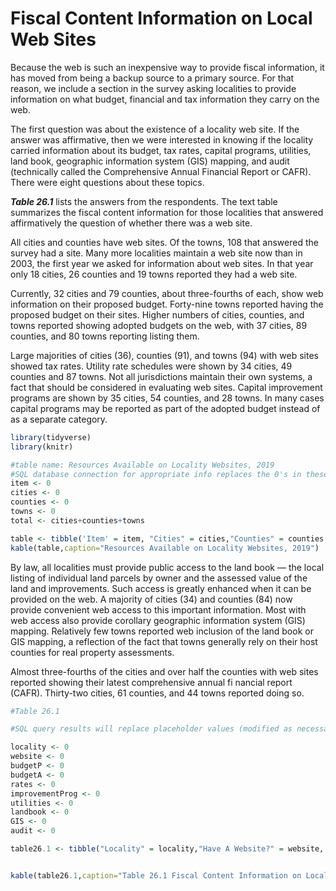 # Fiscal Content Information on Local Web Sites

Because  the  web  is  such  an  inexpensive  way  to  provide  fiscal information, it has moved from being a backup source to a primary source. For that reason, we include a section in  the  survey  asking  localities to  provide  information  on  what  budget,  financial  and  tax  information  they  carry  on the web.

The first question was about the existence of a locality web  site.  If  the  answer  was  affirmative,  then  we  were  interested  in  knowing  if  the  locality  carried  information  about its budget, tax rates, capital programs, utilities, land book,  geographic  information  system  (GIS)  mapping,  and  audit  (technically  called  the  Comprehensive  Annual  Financial  Report  or  CAFR).  There  were  eight  questions  about these topics.

***Table 26.1*** lists the answers from the respondents. The text  table  summarizes  the  fiscal  content  information  for  those localities that answered affirmatively the question of whether there was a web site.

All cities and counties have web sites. Of the towns, 108 that answered the survey had a site. Many more localities maintain a web site now than in 2003, the first year we asked for information about web sites. In that year only 18 cities, 26 counties and 19 towns reported they had a web site. 

Currently, 32 cities and 79 counties, about  three-fourths of each, show web information on their proposed budget. Forty-nine towns reported having the proposed budget on their  sites.  Higher  numbers  of  cities,  counties,  and  towns  reported showing adopted budgets on the web, with 37 cities, 89 counties, and 80 towns reporting listing them.

Large majorities of cities (36), counties (91), and towns (94) with web sites showed tax rates. Utility rate schedules were shown by 34 cities, 49 counties and 87 towns. Not all jurisdictions maintain their own systems, a fact that should be considered in evaluating web sites. Capital improvement programs are shown by 35 cities, 54 counties, and 28 towns. In many cases capital programs may be reported as part of the adopted budget instead of as a separate category.

```r
library(tidyverse)
library(knitr)
```


```r

#table name: Resources Available on Locality Websites, 2019
#SQL database connection for appropriate info replaces the 0's in these lists
item <- 0 
cities <- 0
counties <- 0
towns <- 0
total <- cities+counties+towns

table <- tibble('Item' = item, "Cities" = cities,"Counties" = counties,"Towns" = towns,"Total"=total)
kable(table,caption="Resources Available on Locality Websites, 2019")
```

By law, all localities must provide public access to the land book — the local listing of individual land parcels by owner and the assessed value of the land and improvements. Such  access  is  greatly  enhanced  when  it  can  be  provided  on the web. A majority of cities (34) and counties (84) now provide convenient web access to this important information. Most  with  web  access  also  provide  corollary  geographic  information system (GIS) mapping. Relatively few towns reported web inclusion of the land book or GIS mapping, a reflection of the fact that towns generally rely on their host counties for real property assessments. 

Almost  three-fourths  of  the  cities  and  over  half  the    counties  with  web  sites  reported  showing  their  latest  comprehensive annual fi nancial report (CAFR). Thirty-two cities, 61  counties, and 44 towns reported doing so.

```r

#Table 26.1

#SQL query results will replace placeholder values (modified as necessary, depending on how the info comes out)

locality <- 0
website <- 0
budgetP <- 0
budgetA <- 0
rates <- 0
improvementProg <- 0
utilities <- 0
landbook <- 0
GIS <- 0
audit <- 0

table26.1 <- tibble("Locality" = locality,"Have A Website?" = website, "Proposed Budget" = budgetP,"Adopted Budget" = budgetA, "Tax Rates" = rates, "Capital Improvement Programs"=improvementProg,"Utility Charges"=utilities,"Landbook Information" = landbook,"GIS Mapping" = GIS, "Audit (CAFR)" = audit)


kable(table26.1,caption="Table 26.1 Fiscal Content Information on Local Websites, 2019")

```

